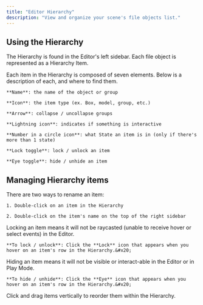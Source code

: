 ```yaml
---
title: "Editor Hierarchy"
description: "View and organize your scene's file objects list."
---
```


## Using the Hierarchy

The Hierarchy is found in the Editor's left sidebar. Each file object is represented as a Hierarchy Item.

<AccordionGroup>
  <Accordion title="Anatomy of a Hierarchy item" defaultOpen={false}>
    Each item in the Hierarchy is composed of seven elements. Below is a description of each, and where to find them.

    **Name**: the name of the object or group

    **Icon**: the item type (ex. Box, model, group, etc.)

    **Arrow**: collapse / uncollapse groups

    **Lightning icon**: indicates if something is interactive

    **Number in a circle icon**: what State an item is in (only if there's more than 1 state)

    **Lock toggle**: lock / unlock an item

    **Eye toggle**: hide / unhide an item
  </Accordion>
</AccordionGroup>

## Managing Hierarchy items

<AccordionGroup>
  <Accordion title="Renaming an item" defaultOpen={false}>
    There are two ways to rename an item:&#x20;

    1. Double-click on an item in the Hierarchy

    2. Double-click on the item's name on the top of the right sidebar
  </Accordion>

  <Accordion title="Lock / unlock an item" defaultOpen={false}>
    Locking an item means it will not be raycasted (unable to receive hover or select events) in the Editor.

    **To lock / unlock**: Click the **Lock** icon that appears when you hover on an item's row in the Hierarchy.&#x20;
  </Accordion>

  <Accordion title="Hide / unhide an item" defaultOpen={false}>
    Hiding an item means it will not be visible or interact-able in the Editor or in Play Mode.

    **To hide / unhide**: Click the **Eye** icon that appears when you hover on an item's row in the Hierarchy.&#x20;
  </Accordion>

  <Accordion title="Reorder an item" defaultOpen={false}>
    Click and drag items vertically to reorder them within the Hierarchy.
  </Accordion>
</AccordionGroup>